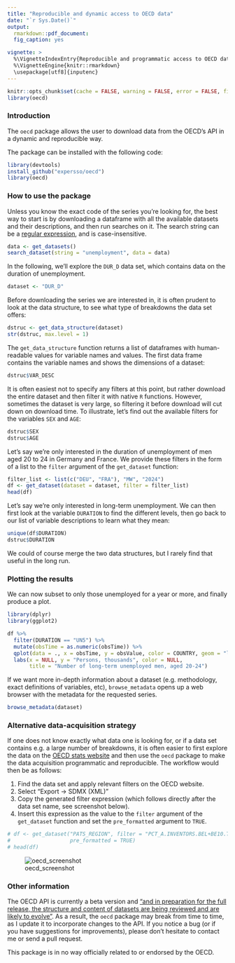 ---
title: "Reproducible and dynamic access to OECD data"
date: "`r Sys.Date()`"
output:
  rmarkdown::pdf_document:
  fig_caption: yes

vignette: >
  %\VignetteIndexEntry{Reproducible and programmatic access to OECD data}
  %\VignetteEngine{knitr::rmarkdown}
  \usepackage[utf8]{inputenc}
---

```{r options, echo=FALSE}
knitr::opts_chunk$set(cache = FALSE, warning = FALSE, error = FALSE, fig.path = "./figures", eval = FALSE)
library(oecd)
```

### Introduction

The `oecd` package allows the user to download data from the OECD's API in a dynamic 
and reproducible way.

The package can be installed with the following code:

```{r loadLibrary}
library(devtools)
install_github("expersso/oecd")
library(oecd)
```

### How to use the package

Unless you know the exact code of the series you're looking for, the best way to 
start is by downloading a dataframe with all the available datasets and their
descriptions, and then run searches on it. The search string can be a 
[regular expression](http://en.wikipedia.org/wiki/Regular_expression), and is 
case-insensitive.

```{r get_datasets}
data <- get_datasets()
search_dataset(string = "unemployment", data = data)
```

In the following, we'll explore the `DUR_D` data set, which contains data on 
the duration of unemployment.

```{r dataset}
dataset <- "DUR_D"
```

Before downloading the series we are interested in, it is often prudent to look
at the data structure, to see what type of breakdowns the data set offers:

```{r get_data_structure}
dstruc <- get_data_structure(dataset)
str(dstruc, max.level = 1)
```

The `get_data_structure` function returns a list of dataframes with human-readable
values for variable names and values. The first data frame contains the variable 
names and shows the dimensions of a dataset:

```{r show_var_desc}
dstruc$VAR_DESC
```

It is often easiest not to specify any filters at this point, but rather download
the entire dataset and then filter it with native `R` functions. However, sometimes
the dataset is very large, so filtering it before download will cut down on download
time. To illustrate, let's find out the available filters for the variables `SEX` 
and `AGE`:

```{r breakdowns}
dstruc$SEX
dstruc$AGE
```

Let's say we're only interested in the duration of unemployment of men aged 
20 to 24 in Germany and France. We provide these filters in the form of a list to 
the `filter` argument of the `get_dataset` function:

```{r get_dataset}
filter_list <- list(c("DEU", "FRA"), "MW", "2024")
df <- get_dataset(dataset = dataset, filter = filter_list)
head(df)
```

Let's say we're only interested in long-term unemployment. We can then first look
at the variable `DURATION` to find the different levels, then go back to our list 
of variable descriptions to learn what they mean:

```{r duration}
unique(df$DURATION)
dstruc$DURATION
```

We could of course merge the two data structures, but I rarely find that useful
in the long run.

### Plotting the results

We can now subset to only those unemployed for a year or more, and finally produce a plot.

```{r plot, cache = FALSE, fig.width = 7, fig.height = 4, fig.cap = "Unemployment rates of foreign- and native-born populations"}
library(dplyr)
library(ggplot2)

df %>% 
  filter(DURATION == "UN5") %>% 
  mutate(obsTime = as.numeric(obsTime)) %>% 
  qplot(data = ., x = obsTime, y = obsValue, color = COUNTRY, geom = "line") +
  labs(x = NULL, y = "Persons, thousands", color = NULL,
       title = "Number of long-term unemployed men, aged 20-24")
```

If we want more in-depth information about a dataset (e.g. methodology, exact
definitions of variables, etc), `browse_metadata` opens up a web
browser with the metadata for the requested series.

```{r browse_metadata}
browse_metadata(dataset)
```

### Alternative data-acquisition strategy

If one does not know exactly what data one is looking for, or if a data set 
contains e.g. a large number of breakdowns, it is often easier to first explore 
the data on the [OECD stats website](http://stats.oecd.org) and then use the `oecd`
package to make the data acquisition programmatic and reproducible. The workflow
would then be as follows:

1. Find the data set and apply relevant filters on the OECD website.
1. Select "Export -> SDMX (XML)"
1. Copy the generated filter expression (which follows directly after the data set name, 
see screenshot below).
1. Insert this expression as the value to the `filter` argument of the `get_dataset` 
function and set the `pre_formatted` argument to `TRUE`.

```{r example}
# df <- get_dataset("PATS_REGION", filter = "PCT_A.INVENTORS.BEL+BE10.TOTAL+BIOTECH", 
#                   pre_formatted = TRUE)
# head(df)
```

![oecd_screenshot](figures/oecd.png)

### Other information

The OECD API is currently a beta version and ["and in preparation for the full release, the structure and content of datasets are being reviewed and are likely to evolve"](http://stats.oecd.org/OpenDataAPI/index.htm). As a result, 
the `oecd` package may break from time to time, as I update it to incorporate 
changes to the API. If you notice a bug (or if you have suggestions for 
improvements), please don't hesitate to contact me or send a pull request.

This package is in no way officially related to or endorsed by the OECD.